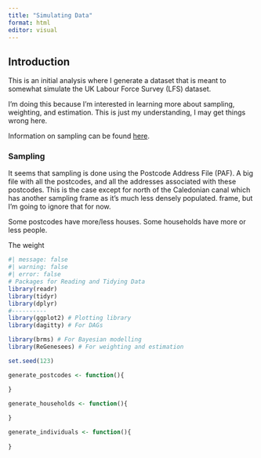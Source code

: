 ```yaml
---
title: "Simulating Data"
format: html
editor: visual
---
```


## Introduction

This is an initial analysis where I 
generate a dataset that is meant to somewhat 
simulate the UK Labour Force Survey (LFS) dataset.

I'm doing this because I'm interested in learning 
more about sampling, weighting, and estimation. This
is just my understanding, I may get things wrong here.

Information on sampling can be found [here](https://www.ons.gov.uk/employmentandlabourmarket/peopleinwork/employmentandemployeetypes/methodologies/labourforcesurveylfsqmi). 

### Sampling

It seems that sampling is done using the Postcode Address
File (PAF). A big file with all the postcodes, and all the 
addresses associated with these postcodes. This is the case 
except for north of the Caledonian canal which has another 
sampling frame as it's much less densely populated.
frame, but I'm going to ignore that for now.

Some postcodes have more/less houses. Some households 
have more or less people. 

The weight




```r
#| message: false
#| warning: false
#| error: false
# Packages for Reading and Tidying Data
library(readr)
library(tidyr)
library(dplyr)
#----------
library(ggplot2) # Plotting library 
library(dagitty) # For DAGs

library(brms) # For Bayesian modelling
library(ReGenesees) # For weighting and estimation
```


```r

set.seed(123)

generate_postcodes <- function(){

}

generate_households <- function(){
  
}

generate_individuals <- function(){
  
}




```

